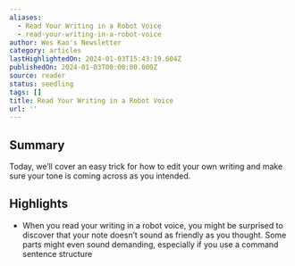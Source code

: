 ```yaml
---
aliases:
  - Read Your Writing in a Robot Voice
  - read-your-writing-in-a-robot-voice
author: Wes Kao's Newsletter
category: articles
lastHighlightedOn: 2024-01-03T15:43:19.604Z
publishedOn: 2024-01-03T00:00:00.000Z
source: reader
status: seedling
tags: []
title: Read Your Writing in a Robot Voice
url: ''
---
```

## Summary

Today, we’ll cover an easy trick for how to edit your own writing and make sure your tone is coming across as you intended.

## Highlights

- When you read your writing in a robot voice, you might be surprised to discover that your note doesn’t sound as friendly as you thought. Some parts might even sound demanding, especially if you use a command sentence structure
